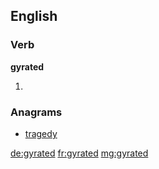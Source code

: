 ==English==

===Verb===
'''gyrated'''

# {{past of|[[gyrate]]}}

===Anagrams===
* [[tragedy#English|tragedy]]

[[de:gyrated]]
[[fr:gyrated]]
[[mg:gyrated]]